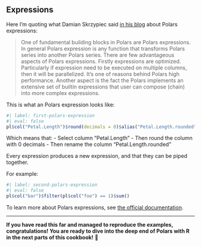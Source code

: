 ## Expressions

Here I'm quoting what Damian Skrzypiec said [in his blog](https://dskrzypiec.dev/polars/) about Polars expressions:

> One of fundamental building blocks in Polars are Polars expressions. In general Polars expression is any function that transforms Polars series into another Polars series. There are few advantageous aspects of Polars expressions. Firstly expressions are optimized. Particularly if expression need to be executed on multiple columns, then it will be parallelized. It’s one of reasons behind Polars high performance. Another aspect is the fact the Polars implements an extensive set of builtin expressions that user can compose (chain) into more complex expressions.

This is what an Polars expression looks like:

```r
#| label: first-polars-expression
#| eval: false
pl$col("Petal.Length")$round(decimals = 0)$alias("Petal.Length.rounded")
```

Which means that:
- Select column "Petal.Length"
- Then round the column with 0 decimals
- Then rename the column "Petal.Length.rounded"

::: {.callout-tip}
Every expression produces a new expression, and that they can be piped together.
:::

For example:

```r
#| label: second-polars-expression
#| eval: false
pl$col("bar")$filter(pl$col("foo") == 1)$sum()
```

To learn more about Polars expressions, see [the official documentation](https://pola-rs.github.io/polars-book/user-guide/concepts/expressions/).

------------------

**If you have read this far and managed to reproduce the examples, congratulations! You are ready to dive into the deep end of Polars with R in the next parts of this cookbook!** 🚀